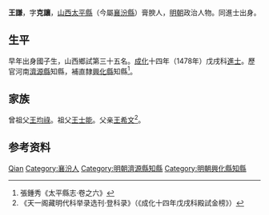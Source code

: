 {{Otheruses|other=名为王谦的其他人物|王谦}}
{{Otheruses|other=名为王克让的其他人物|王克让}}
{{明清人物信息框
| 姓名 = 王謙
| 原名 =
| 圖片名稱= 
| 圖片大小 =
| 圖片說明 = 
| 最高職務 = 濟源縣知縣
| 國家 = 大明 
| 爵位 =
| 籍貫 = [[山西|山西]][[平陽府|平陽府]][[太平縣_(北周)|太平縣]]軍籍
| 族裔 = 
| 字號 = 字克讓
| 諡號 =
| 出生日期 = 生年不詳
| 出生地點 = 
| 逝世日期 = 卒年不詳
| 逝世地點 =
| 墓葬 =
| 配偶 = 
| 親屬 = 
| 出身 =
* 成化十四年戊戌科同進士出身
| 經歷 =
| 著作 =  
}}

'''王謙'''，字'''克讓'''，[[山西|山西]][[太平縣_(北周)|太平縣]]（今屬[[襄汾縣|襄汾縣]]）膏腴人，[[明朝|明朝]]政治人物。同進士出身。

== 生平 ==
早年出身國子生，山西鄉試第三十五名。[[成化|成化]]十四年（1478年）戊戌科[[進士|進士]]。歷官河南[[濟源縣|濟源縣]]知縣，補直隸[[興化縣|興化縣]]知縣<ref>張鍾秀《太平縣志·卷之六》</ref>。

== 家族 ==
曾祖父[[王均祿|王均祿]]。祖父[[王士能|王士能]]。父亲[[王希文|王希文]]<ref>《天一阁藏明代科举录选刊·登科录》（《成化十四年戊戌科殿試金榜》）</ref>。

== 参考资料 ==
{{reflist}}

{{成化十四年戊戌科殿試金榜}}

{{Authority control}}
{{DEFAULTSORT:Wang王}}
[[Category:王姓|Qian]]
[[Category:襄汾人|Category:襄汾人]]
[[Category:明朝濟源縣知縣|Category:明朝濟源縣知縣]]
[[Category:明朝興化縣知縣|Category:明朝興化縣知縣]]

{{明朝人物小作品}}